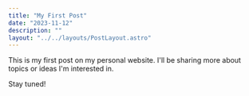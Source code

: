 ```yaml
---
title: "My First Post"
date: "2023-11-12"
description: ""
layout: "../../layouts/PostLayout.astro"
---
```


This is my first post on my personal website. I'll be sharing more about topics or ideas I'm interested in.

Stay tuned!
